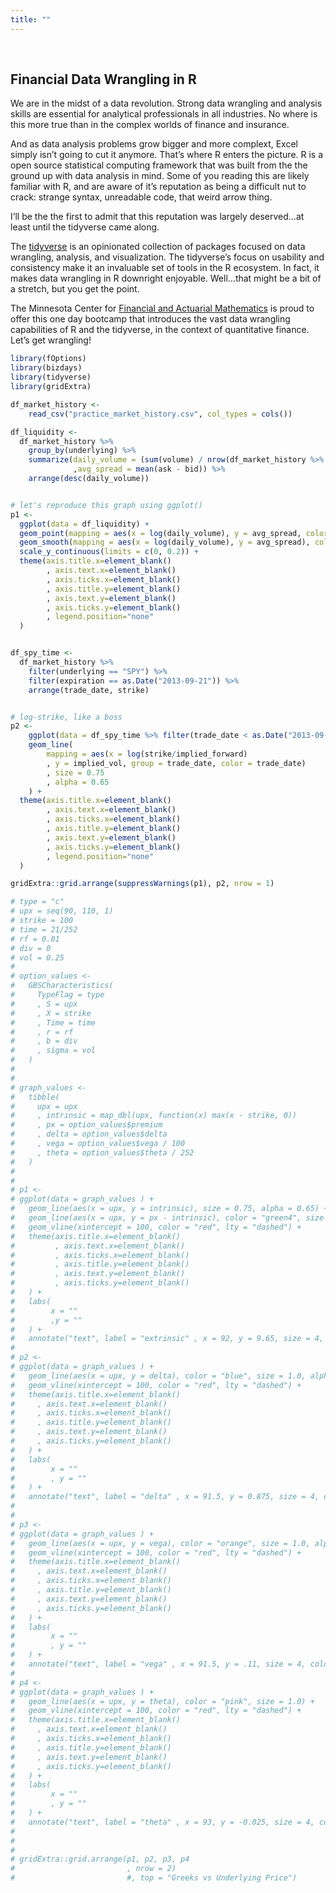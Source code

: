 ```yaml
---
title: ""
---
```


&nbsp;

## **Financial Data Wrangling in R**

We are in the midst of a data revolution.  Strong data wrangling and analysis skills are essential for analytical professionals in all industries.  No where is this more true than in the complex worlds of finance and insurance. 

And as data analysis problems grow bigger and more complext, Excel simply    isn't going to cut it anymore.  That's where R enters the picture.  R is a open source statistical computing framework that was built from the the ground up with data analysis in mind.  Some of you reading this are likely familiar with R, and are aware of it's reputation as being a difficult nut to crack: strange syntax, unreadable code, that weird arrow thing.  

I'll be the the first to admit that this reputation was largely deserved...at least until the tidyverse came along.

The [tidyverse](https://www.tidyverse.org/) is an opinionated collection of packages focused on data wrangling, analysis, and visualization.  The tidyverse's focus on usability and consistency make it an invaluable set of tools in the R ecosystem.  In fact, it makes data wrangling in R downright enjoyable. Well...that might be a bit of a stretch, but you get the point. 

The Minnesota Center for [Financial and Actuarial Mathematics](https://math.umn.edu/research-programs/mcfam) is proud to offer this one day bootcamp that introduces the vast data wrangling capabilities of R and the tidyverse, in the context of quantitative finance.  Let's get wrangling!

```r
library(fOptions)
library(bizdays)
library(tidyverse)
library(gridExtra)
```



```r
df_market_history <- 
    read_csv("practice_market_history.csv", col_types = cols())

df_liquidity <-
  df_market_history %>% 
    group_by(underlying) %>% 
    summarize(daily_volume = (sum(volume) / nrow(df_market_history %>% distinct(trade_date)))
              ,avg_spread = mean(ask - bid)) %>% 
    arrange(desc(daily_volume))


# let's reproduce this graph using ggplot()
p1 <- 
  ggplot(data = df_liquidity) +
  geom_point(mapping = aes(x = log(daily_volume), y = avg_spread, color="grey37"), size = 0.75, na.rm = TRUE) +
  geom_smooth(mapping = aes(x = log(daily_volume), y = avg_spread), color="steelblue1", se = FALSE, method = "loess", na.rm = TRUE) +
  scale_y_continuous(limits = c(0, 0.2)) +
  theme(axis.title.x=element_blank()
        , axis.text.x=element_blank()
        , axis.ticks.x=element_blank()
        , axis.title.y=element_blank()
        , axis.text.y=element_blank()
        , axis.ticks.y=element_blank()
        , legend.position="none"
  )


df_spy_time <-
  df_market_history %>% 
    filter(underlying == "SPY") %>%
    filter(expiration == as.Date("2013-09-21")) %>% 
    arrange(trade_date, strike)


# log-strike, like a boss
p2 <- 
    ggplot(data = df_spy_time %>% filter(trade_date < as.Date("2013-09-01"))) +
    geom_line(
        mapping = aes(x = log(strike/implied_forward)
        , y = implied_vol, group = trade_date, color = trade_date)
        , size = 0.75
        , alpha = 0.65
    ) +
  theme(axis.title.x=element_blank()
        , axis.text.x=element_blank()
        , axis.ticks.x=element_blank()
        , axis.title.y=element_blank()
        , axis.text.y=element_blank()
        , axis.ticks.y=element_blank()
        , legend.position="none"
  )

gridExtra::grid.arrange(suppressWarnings(p1), p2, nrow = 1)
```


```r

# type = "c"
# upx = seq(90, 110, 1)
# strike = 100
# time = 21/252
# rf = 0.01
# div = 0
# vol = 0.25
# 
# option_values <-
#   GBSCharacteristics(
#     TypeFlag = type
#     , S = upx
#     , X = strike
#     , Time = time
#     , r = rf
#     , b = div
#     , sigma = vol
#   )
# 
# 
# graph_values <-
#   tibble(
#     upx = upx
#     , intrinsic = map_dbl(upx, function(x) max(x - strike, 0))
#     , px = option_values$premium
#     , delta = option_values$delta
#     , vega = option_values$vega / 100
#     , theta = option_values$theta / 252
#   )
# 
# 
# p1 <-
# ggplot(data = graph_values ) +
#   geom_line(aes(x = upx, y = intrinsic), size = 0.75, alpha = 0.65) +
#   geom_line(aes(x = upx, y = px - intrinsic), color = "green4", size = 1.0, alpha = 0.75) +
#   geom_vline(xintercept = 100, color = "red", lty = "dashed") +
#   theme(axis.title.x=element_blank()
#         , axis.text.x=element_blank()
#         , axis.ticks.x=element_blank()
#         , axis.title.y=element_blank()
#         , axis.text.y=element_blank()
#         , axis.ticks.y=element_blank()
#   ) +
#   labs(
#        x = ""
#        ,y = ""
#   ) +
#   annotate("text", label = "extrinsic" , x = 92, y = 9.65, size = 4, colour = "grey37")
# 
# p2 <-
# ggplot(data = graph_values ) +
#   geom_line(aes(x = upx, y = delta), color = "blue", size = 1.0, alpha = 0.6) +
#   geom_vline(xintercept = 100, color = "red", lty = "dashed") +
#   theme(axis.title.x=element_blank()
#     , axis.text.x=element_blank()
#     , axis.ticks.x=element_blank()
#     , axis.title.y=element_blank()
#     , axis.text.y=element_blank()
#     , axis.ticks.y=element_blank()
#   ) +
#   labs(
#        x = ""
#        , y = ""
#   ) +
#   annotate("text", label = "delta" , x = 91.5, y = 0.875, size = 4, colour = "grey37")
# 
# 
# p3 <-
# ggplot(data = graph_values ) +
#   geom_line(aes(x = upx, y = vega), color = "orange", size = 1.0, alpha = 0.7) +
#   geom_vline(xintercept = 100, color = "red", lty = "dashed") +
#   theme(axis.title.x=element_blank()
#     , axis.text.x=element_blank()
#     , axis.ticks.x=element_blank()
#     , axis.title.y=element_blank()
#     , axis.text.y=element_blank()
#     , axis.ticks.y=element_blank()
#   ) +
#   labs(
#        x = ""
#        , y = ""
#   ) +
#   annotate("text", label = "vega" , x = 91.5, y = .11, size = 4, colour = "grey37")
# 
# p4 <-
# ggplot(data = graph_values ) +
#   geom_line(aes(x = upx, y = theta), color = "pink", size = 1.0) +
#   geom_vline(xintercept = 100, color = "red", lty = "dashed") +
#   theme(axis.title.x=element_blank()
#     , axis.text.x=element_blank()
#     , axis.ticks.x=element_blank()
#     , axis.title.y=element_blank()
#     , axis.text.y=element_blank()
#     , axis.ticks.y=element_blank()
#   ) +
#   labs(
#        x = ""
#        , y = ""
#   ) +
#   annotate("text", label = "theta" , x = 93, y = -0.025, size = 4, colour = "grey37")
# 
# 
# 
# gridExtra::grid.arrange(p1, p2, p3, p4
#                         , nrow = 2)
#                         #, top = "Greeks vs Underlying Price")
```